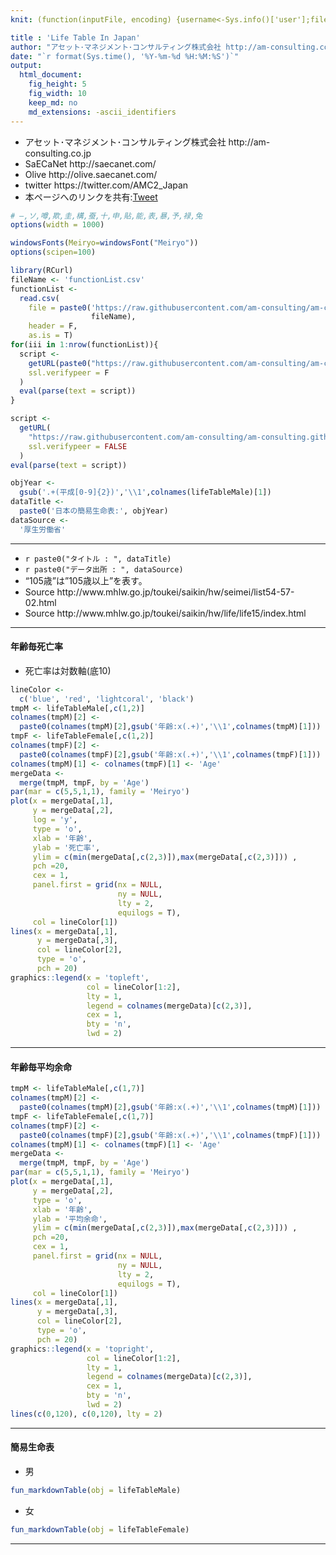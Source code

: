 ```yaml
---
knit: (function(inputFile, encoding) {username<-Sys.info()['user'];fileName<-'defaultPath.csv';pathToFile <-paste0('C:/Users/', username,'/Desktop/pathToCSV/');setwd(pathToFile);buf0<-read.csv(fileName,header = F,skip = 0,stringsAsFactor = F,check.names = F,fileEncoding = 'utf-8');timeStamp<-format(Sys.time(),'%Y%m%d%H%M%S');rmarkdown::render(inputFile, encoding = encoding, output_file = paste0('C:/Users/',username,buf0[2,1],'charts/','am-consulting.co.jp-LifeTableInJapan.html')) })

title : 'Life Table In Japan'
author: "アセット･マネジメント･コンサルティング株式会社 http://am-consulting.co.jp"
date: "`r format(Sys.time(), '%Y-%m-%d %H:%M:%S')`"
output: 
  html_document:
    fig_height: 5
    fig_width: 10
    keep_md: no
    md_extensions: -ascii_identifiers 
---
```

<link href="http://knowledgevault.saecanet.com/components/rmarkdown-html.css" rel="stylesheet">
<style>.main-container {max-width : 1000px;}</style>
<script src="http://knowledgevault.saecanet.com/components/JavascriptCode.js"></script>

- アセット･マネジメント･コンサルティング株式会社 http://am-consulting.co.jp
- SaECaNet http://saecanet.com/
- Olive http://olive.saecanet.com/
- twitter https://twitter.com/AMC2_Japan
- 本ページへのリンクを共有:<a href="https://twitter.com/share" class="twitter-share-button" data-via="AMC2_Japan" data-size="large">Tweet</a> <script>!function(d,s,id){var js,fjs=d.getElementsByTagName(s)[0],p=/^http:/.test(d.location)?'http':'https';if(!d.getElementById(id)){js=d.createElement(s);js.id=id;js.src=p+'://platform.twitter.com/widgets.js';fjs.parentNode.insertBefore(js,fjs);}}(document, 'script', 'twitter-wjs');</script>

```r
# ―,ソ,噂,欺,圭,構,蚕,十,申,貼,能,表,暴,予,禄,兔
options(width = 1000)
```

```r
windowsFonts(Meiryo=windowsFont("Meiryo"))
options(scipen=100)
```

```r
library(RCurl)
fileName <- 'functionList.csv'
functionList <-
  read.csv(
    file = paste0('https://raw.githubusercontent.com/am-consulting/am-consulting.github.io/master/csv/',
                  fileName),
    header = F,
    as.is = T)
for(iii in 1:nrow(functionList)){
  script <- 
    getURL(paste0("https://raw.githubusercontent.com/am-consulting/am-consulting.github.io/master/", functionList[iii,1]),
    ssl.verifypeer = F
  )
  eval(parse(text = script))
}
```

```r
script <-
  getURL(
    "https://raw.githubusercontent.com/am-consulting/am-consulting.github.io/master/importLifeTable.r",
    ssl.verifypeer = FALSE
  )
eval(parse(text = script))
```

```r
objYear <-
  gsub('.+(平成[0-9]{2})','\\1',colnames(lifeTableMale)[1])
dataTitle <- 
  paste0('日本の簡易生命表:', objYear)
dataSource <- 
  '厚生労働省'
```

***

- `r paste0("タイトル : ", dataTitle)`
- `r paste0("データ出所 : ", dataSource)`
- "105歳"は"105歳以上"を表す。
- Source http://www.mhlw.go.jp/toukei/saikin/hw/seimei/list54-57-02.html
- Source http://www.mhlw.go.jp/toukei/saikin/hw/life/life15/index.html

***
#### 年齢毎死亡率
- 死亡率は対数軸(底10)

```r
lineColor <- 
  c('blue', 'red', 'lightcoral', 'black')
tmpM <- lifeTableMale[,c(1,2)]
colnames(tmpM)[2] <-
  paste0(colnames(tmpM)[2],gsub('年齢:x(.+)','\\1',colnames(tmpM)[1]))
tmpF <- lifeTableFemale[,c(1,2)]
colnames(tmpF)[2] <-
  paste0(colnames(tmpF)[2],gsub('年齢:x(.+)','\\1',colnames(tmpF)[1]))
colnames(tmpM)[1] <- colnames(tmpF)[1] <- 'Age'
mergeData <- 
  merge(tmpM, tmpF, by = 'Age')
par(mar = c(5,5,1,1), family = 'Meiryo')
plot(x = mergeData[,1], 
     y = mergeData[,2], 
     log = 'y', 
     type = 'o',
     xlab = '年齢',
     ylab = '死亡率',
     ylim = c(min(mergeData[,c(2,3)]),max(mergeData[,c(2,3)])) ,
     pch =20,
     cex = 1,
     panel.first = grid(nx = NULL,
                        ny = NULL,
                        lty = 2,
                        equilogs = T),
     col = lineColor[1])
lines(x = mergeData[,1],
      y = mergeData[,3],
      col = lineColor[2],
      type = 'o',
      pch = 20)
graphics::legend(x = 'topleft',
                 col = lineColor[1:2],
                 lty = 1,
                 legend = colnames(mergeData)[c(2,3)],
                 cex = 1,
                 bty = 'n',
                 lwd = 2)
```

***
#### 年齢毎平均余命

```r
tmpM <- lifeTableMale[,c(1,7)]
colnames(tmpM)[2] <-
  paste0(colnames(tmpM)[2],gsub('年齢:x(.+)','\\1',colnames(tmpM)[1]))
tmpF <- lifeTableFemale[,c(1,7)]
colnames(tmpF)[2] <-
  paste0(colnames(tmpF)[2],gsub('年齢:x(.+)','\\1',colnames(tmpF)[1]))
colnames(tmpM)[1] <- colnames(tmpF)[1] <- 'Age'
mergeData <- 
  merge(tmpM, tmpF, by = 'Age')
par(mar = c(5,5,1,1), family = 'Meiryo')
plot(x = mergeData[,1], 
     y = mergeData[,2], 
     type = 'o',
     xlab = '年齢',
     ylab = '平均余命',
     ylim = c(min(mergeData[,c(2,3)]),max(mergeData[,c(2,3)])) ,
     pch =20,
     cex = 1,
     panel.first = grid(nx = NULL,
                        ny = NULL,
                        lty = 2,
                        equilogs = T),
     col = lineColor[1])
lines(x = mergeData[,1],
      y = mergeData[,3],
      col = lineColor[2],
      type = 'o',
      pch = 20)
graphics::legend(x = 'topright',
                 col = lineColor[1:2],
                 lty = 1,
                 legend = colnames(mergeData)[c(2,3)],
                 cex = 1,
                 bty = 'n',
                 lwd = 2)
lines(c(0,120), c(0,120), lty = 2)
```

***
#### 簡易生命表
- 男

```r
fun_markdownTable(obj = lifeTableMale)
```

- 女

```r
fun_markdownTable(obj = lifeTableFemale)
```

***
<script>MakeNegative();</script>
<script>
  (function(i,s,o,g,r,a,m){i['GoogleAnalyticsObject']=r;i[r]=i[r]||function(){
  (i[r].q=i[r].q||[]).push(arguments)},i[r].l=1*new Date();a=s.createElement(o),
  m=s.getElementsByTagName(o)[0];a.async=1;a.src=g;m.parentNode.insertBefore(a,m)
  })(window,document,'script','https://www.google-analytics.com/analytics.js','ga');

  ga('create', 'UA-3077339-5', 'auto');
  ga('send', 'pageview');

</script>
